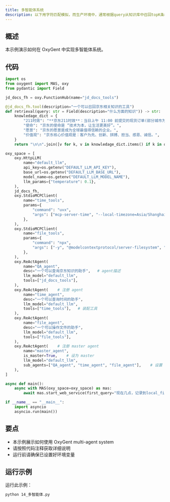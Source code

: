 ```yaml
---
title: 多智能体系统
description: 以下用字符匹配模拟，而生产环境中，通常根据query从知识库中召回topK条相关语料，可以增加多路召回逻辑
---
```


## 概述

本示例演示如何在 OxyGent 中实现多智能体系统。

## 代码

```python
import os
from oxygent import MAS, oxy
from pydantic import Field

jd_docs_fh = oxy.FunctionHub(name="jd_docs_tools")

@jd_docs_fh.tool(description="一个可以召回京东相关知识的工具")
def retrieval(query: str = Field(description="什么方面的知识")) -> str:
    knowledage_dict = {
        "211时效": "**京东211时效**：当日上午 11:00 前提交的现货订单(部分城市为上午 10:00 点前），当日送达；当日 23:00 前提交的现货订单，次日 15:00 前送达。(注：先货订单以提交时间点开始计算，先款订单以支付完成时间点计算)",
        "使命": "京东的使命是 “技术为本，让生活更美好”。",
        "愿景": "京东的愿景是成为全球最值得信赖的企业。",
        "价值观": "京东核心价值观是：客户为先、创新、拼搏、担当、感恩、诚信。",
    }
    return "\n\n".join([v for k, v in knowledage_dict.items() if k in query])

oxy_space = [
    oxy.HttpLLM(
        name="default_llm",
        api_key=os.getenv("DEFAULT_LLM_API_KEY"),
        base_url=os.getenv("DEFAULT_LLM_BASE_URL"),
        model_name=os.getenv("DEFAULT_LLM_MODEL_NAME"),
        llm_params={"temperature": 0.1},
    ),
    jd_docs_fh,
    oxy.StdioMCPClient(
        name="time_tools",
        params={
            "command": "uvx",
            "args": ["mcp-server-time", "--local-timezone=Asia/Shanghai"],
        },
    ),
    oxy.StdioMCPClient(
        name="file_tools",
        params={
            "command": "npx",
            "args": ["-y", "@modelcontextprotocol/server-filesystem", "./local_file"],
        },
    ),
    oxy.ReActAgent(
        name="QA_agent",
        desc="一个可以查询京东知识的助手",   # agent描述
        llm_model="default_llm",
        tools=["jd_docs_tools"],
    ),
    oxy.ReActAgent(    # 注册 agent
        name="time_agent",
        desc="一个可以查询时间的助手",
        llm_model="default_llm",
        tools=["time_tools"],   # 装配工具
    ),
    oxy.ReActAgent(
        name="file_agent",
        desc="一个可以操作文件的助手",
        llm_model="default_llm",
        tools=["file_tools"],
    ),
    oxy.ReActAgent(    # 注册 master agent
        name="master_agent",
        is_master=True,    # 设为 master
        llm_model="default_llm",
        sub_agents=["QA_agent", "time_agent", "file_agent"],    # 设置 sub agents
    ),
]

async def main():
    async with MAS(oxy_space=oxy_space) as mas:
        await mas.start_web_service(first_query="现在几点，记录到local_file文件夹下的log.txt")

if __name__ == "__main__":
    import asyncio
    asyncio.run(main())
```

## 要点

- 本示例展示如何使用 OxyGent multi-agent system
- 请按照代码注释获取详细说明
- 运行前请确保已设置好环境变量

## 运行示例

运行此示例：

```bash
python 14_多智能体.py
```
